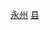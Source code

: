 {{Catnav|頁面分類|...|中国县份|中国各省县份|湖南省县份}}
{{Catnav|頁面分類|...|湖南行政区划|湖南省县级行政区|湖南省县份}}
{{Catnav|頁面分類|...|湖南市州|湖南地级市|永州|永州行政区划|永州区县}}
{{catmore|东安县|湖南省东安县}}

[[Category:湖南省县份|永州]]
[[Category:永州区县|县]]